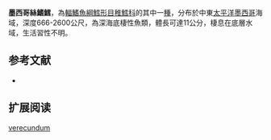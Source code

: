 {{Speciesbox
| name = 墨西哥絲鰭鱈
| image = 
| image_width = 250px
| status = NE
| status_system = iucn3.1
| trend = unknow
| genus = Laemonema
| species = verecundum
| authority = [[Jordan_&_Cramer|Jordan & Cramer]], 1897
| synonyms = *''Lepidion verecundum'',Jordan & Cramer, 1897
*''Laemonema verecunda'',Jordan & Cramer, 1897
*''Microlepidium verecundum'',Jordan & Cramer, 1897
*''Microlepedium verecundum'',Jordan & Cramer, 1897
}}
'''墨西哥絲鰭鱈'''，為[[輻鰭魚綱|輻鰭魚綱]][[鱈形目|鱈形目]][[稚鱈科|稚鱈科]]的其中一[[種|種]]，分布於中東[[太平洋|太平洋]][[墨西哥|墨西哥]]海域，深度666-2600公尺，為深海底棲性魚類，體長可達11公分，棲息在底層水域，生活習性不明。

==参考文献==
*{{FishBase_species|genus=Laemonema|species=verecundum|year=2016|month=1}}

== 扩展阅读 ==
{{refbegin}}
{{wikispecies-inline|Laemonema verecundum|墨西哥絲鰭鱈}}
{{refend}}
{{Taxonbar|from=Q2999995}}

[[Category:絲鰭鱈屬|verecundum]]


{{鱈形目小作品}}